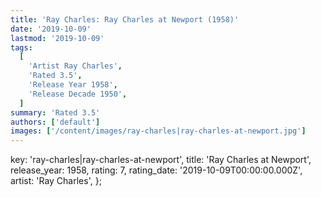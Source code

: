```yaml
---
title: 'Ray Charles: Ray Charles at Newport (1958)'
date: '2019-10-09'
lastmod: '2019-10-09'
tags:
  [
    'Artist Ray Charles',
    'Rated 3.5',
    'Release Year 1958',
    'Release Decade 1950',
  ]
summary: 'Rated 3.5'
authors: ['default']
images: ['/content/images/ray-charles|ray-charles-at-newport.jpg']
---
```


  key: 'ray-charles|ray-charles-at-newport',
  title: 'Ray Charles at Newport',
  release_year: 1958,
  rating: 7,
  rating_date: '2019-10-09T00:00:00.000Z',
  artist: 'Ray Charles',
};

<MusicRating data={data} />
